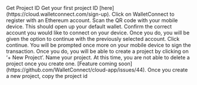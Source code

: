 

<MDXLayout>
  <MDXContentSection>
    <Text variant="heading4" color="white" id="get-project-id">
      Get Project ID
    </Text>
    <MDXContentBlock>
      Get your first project ID [here](https://cloud.walletconnect.com/sign-up).
      <NextImage
        src="/docs/cloud-explorer/sign-in.png"
        priority={true}
        layout="responsive"
        width={700}
        height={420}
      />
      Click on WalletConnect to register with an Ethereum account. Scan the QR code with your mobile
      device. This should open up your default wallet. Confirm the correct account you would like to
      connect on your device. Once you do, you will be given the option to continue with the
      previously selected account. Click continue.
      <NextImage
        src="/docs/cloud-explorer/continue.png"
        priority={true}
        layout="responsive"
        width={700}
        height={420}
      />
      You will be prompted once more on your mobile device to sign the transaction. Once you do, you
      will be able to create a project by clicking on ‘+ New Project’.
      <NextImage
        src="/docs/cloud-explorer/new-project.png"
        priority={true}
        layout="responsive"
        width={700}
        height={420}
      />
      Name your project. At this time, you are not able to delete a project once you create one.
      [Feature coming soon](https://github.com/WalletConnect/cloud-app/issues/44). Once you create a
      new project, copy the project id
      <NextImage
        src="/docs/cloud-explorer/demo-app.png"
        priority={true}
        layout="responsive"
        width={700}
        height={420}
      />
    </MDXContentBlock>
    <FooterRouter
      previousRoute="/try-it-out"
      previousRouteName="Try It Out"
      nextRoute="/react"
      nextRouteName="React"
      padding="lg"
    />
  </MDXContentSection>
  <MDXToCSection data={CLOUD_GET_PROJECT_ID_TOC} />
</MDXLayout>

